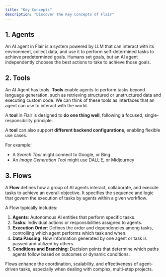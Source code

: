 ```yaml
---
title: "Key Concepts"
description: "Discover the Key Concepts of Flair"
---
```


## 1.  Agents

An AI agent in Flair is a system powered by LLM that can interact with its environment, collect data, and use it to perform self-determined tasks to achieve predetermined goals. Humans set goals, but an AI agent independently chooses the best actions to take to achieve those goals.

## 2. Tools

An AI Agent has tools. **Tools** enable agents to perform tasks beyond language generation, such as retrieving structured or unstructured data and executing custom code. We can think of these tools as  interfaces that an agent can use to interact with the world.

A **tool** in Flair is designed to **do one thing well**, following a focused, single-responsibility principle.

A **tool**  can also support **different backend configurations**, enabling flexible use cases.

For example:

- A _Search Tool_ might connect to Google, or Bing
- An _Image Generation Tool_ might use DALL·E, or Midjourney

## **3.  Flows**

A **Flow** defines how a group of AI agents interact, collaborate, and execute tasks to achieve an overall objective. It specifies the sequence and logic that govern the execution of tasks by agents within a given workflow.

A Flow typically includes:

1. **Agents**: Autonomous AI entities that perform specific tasks.
2. **Tasks**: Individual actions or responsibilities assigned to agents.
3. **Execution Order**: Defines the order and dependencies among tasks, controlling which agent performs which task and when.
4. **Data Passing**: How information generated by one agent or task is passed and utilized by others.
5. **Conditions and Branching**: Decision points that determine which paths agents follow based on outcomes or dynamic conditions.

Flows enhance the coordination, scalability, and effectiveness of agent-driven tasks, especially when dealing with complex, multi-step projects.
